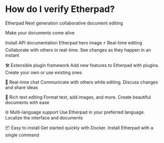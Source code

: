 # How do I verify Etherpad?


Etherpad
Next generation collaborative document editing

Make your documents come alive

Install
API documentation
Etherpad hero image
⚡️
Real-time editing
Collaborate with others in real-time. See changes as they happen in an instant

🛠️
Extensible plugin framework
Add new features to Etherpad with plugins. Create your own or use existing ones

💬
Real-time chat
Communicate with others while editing. Discuss changes and share ideas

📝
Rich text editing
Format text, add images, and more. Create beautiful documents with ease

🌐
Multi-language support
Use Etherpad in your preferred language. Localize the interface and documents

📦
Easy to install
Get started quickly with Docker. Install Etherpad with a single command